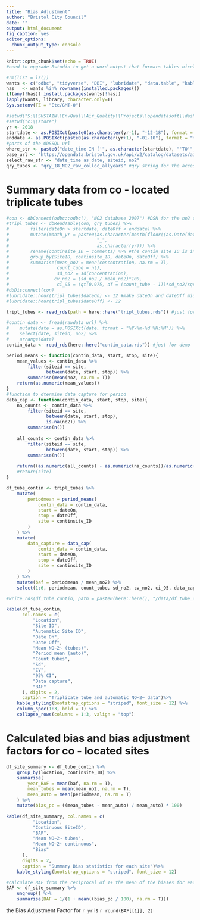 ---
title: "Bias Adjustment"
author: "Bristol City Council"
date: ""
output: html_document
fig_caption: yes
editor_options: 
  chunk_output_type: console
---

```{r setup, include=FALSE}
knitr::opts_chunk$set(echo = TRUE)
#need to upgrade Rstudio to get a word output that formats tables nicely
```

```{R 1, eval = TRUE, include = FALSE}
#rm(list = ls())
wants <- c("odbc", "tidyverse", "DBI", "lubridate", "data.table", "kableExtra", "flextable")
has   <- wants %in% rownames(installed.packages())
if(any(!has)) install.packages(wants[!has])
lapply(wants, library, character.only=T)
Sys.setenv(TZ = "Etc/GMT-0")
```

```{R 2, eval = TRUE, include = FALSE}
#setwd("S:\\SUSTAIN\\EnvQual\\Air_Quality\\Projects\\opendatasoft\\dashboard_demo")
#setwd("c:\\store")
yr <- 2018
startdate <- as.POSIXct(paste0(as.character(yr-1), "-12-18"), format = "%Y-%m-%d")
enddate <- as.POSIXct(paste0(as.character(yr+1), "-01-10"), format = "%Y-%m-%d")
#parts of the ODSSQL url
where_str <- paste0("date_time IN ['", as.character(startdate), "'TO'", as.character(enddate),"']")
base_url <- "https://opendata.bristol.gov.uk/api/v2/catalog/datasets/air-quality-data-continuous/"
select_raw_str <- "date_time as date, siteid, no2"
qry_tubes <- "qry_18_NO2_raw_colloc_allyears" #qry string for the access dB query
```

# Summary data from co - located triplicate tubes

```{R 3, eval = TRUE, echo = FALSE, warning = FALSE, results = "show"}
#con <- dbConnect(odbc::odbc(), "NO2 database 2007") #DSN for the no2 tubes database
#tripl_tubes <- dbReadTable(con, qry_tubes) %>%
#        filter(dateOn > startdate, dateOff < enddate) %>%
#        mutate(month_yr = paste0(as.character(month(floor((as.Date(dateOff) - as.Date(dateOn))/2)+ dateOn)),
#                                 "_",
#                                 as.character(yr))) %>%
#        rename(continsite_ID = comments) %>% #the contin site ID is in the comments field
#        group_by(SiteID, continsite_ID, dateOn, dateOff) %>%
#        summarise(mean_no2 = mean(concentration, na.rm = T),
#                  count_tube = n(),
#                  sd_no2 = sd(concentration),
#                 cv_no2 = (sd_no2 / mean_no2)*100,
#                  ci_95 = (qt(0.975, df = (count_tube - 1))*sd_no2/sqrt(count_tube)))
#dbDisconnect(con)
#lubridate::hour(tripl_tubes$dateOn) <- 12 #make dateOn and dateOff midday
#lubridate::hour(tripl_tubes$dateOff) <- 12

tripl_tubes <- read_rds(path = here::here("tripl_tubes.rds")) #just for demo


```

```{R 4, eval = TRUE, include = FALSE}
#contin_data <- fread(rawdata_url) %>%
#    mutate(date = as.POSIXct(date, format = "%Y-%m-%d %H:%M")) %>%
#    select(date, siteid, no2) %>%
#    arrange(date)
contin_data <- read_rds(here::here("contin_data.rds")) #just for demo
```

```{R 5, eval = TRUE, include = FALSE}
period_means <- function(contin_data, start, stop, site){
    mean_values <- contin_data %>% 
        filter(siteid == site,
               between(date, start, stop)) %>%
        summarise(mean(no2, na.rm = T))
    return(as.numeric(mean_values))
}
#function to dtermine data capture for period
data_cap <- function(contin_data, start, stop, site){
    na_counts <- contin_data %>% 
        filter(siteid == site,
               between(date, start, stop),
               is.na(no2)) %>%
        summarise(n()) 
    
    all_counts <- contin_data %>% 
        filter(siteid == site,
               between(date, start, stop)) %>%
        summarise(n())
    
    return((as.numeric(all_counts) - as.numeric(na_counts))/as.numeric(all_counts)) #data capture for automatic in time period
    #return(site)
}

```

```{R 6, eval = TRUE, echo = FALSE, warning = FALSE, results = "show"}

df_tube_contin <- tripl_tubes %>%
    mutate(
        periodmean = period_means(
            contin_data = contin_data,
            start = dateOn,
            stop = dateOff,
            site = continsite_ID
        )
    ) %>%
    mutate(
        data_capture = data_cap(
            contin_data = contin_data,
            start = dateOn,
            stop = dateOff,
            site = continsite_ID
        )
    ) %>%
    mutate(baf = periodmean / mean_no2) %>% 
    select(1:6, periodmean, count_tube, sd_no2, cv_no2, ci_95, data_capture, baf)

#write_rds(df_tube_contin, path = paste0(here::here(), "/data/df_tube_contin.rds"))

kable(df_tube_contin,
      col.names = c(
          "Location",
          "Site ID",
          "Automatic Site ID",
          "Date On",
          "Date Off",
          "Mean NO~2~ (tubes)",
          "Period mean (auto)",
          "Count tubes",
          "Sd",
          "CV",
          "95% CI",
          "Data capture",
          "BAF"
      ), digits = 2,
      caption = "Triplicate tube and automatic NO~2~ data")%>%
    kable_styling(bootstrap_options = "striped", font_size = 12) %>% 
    column_spec(1:3, bold = T) %>%
    collapse_rows(columns = 1:3, valign = "top")

```

# Calculated bias and bias adjustment factors for co - located sites

```{R 7, eval = TRUE, echo = FALSE, warning = FALSE, results = "show"}
df_site_summary <- df_tube_contin %>%
    group_by(location, continsite_ID) %>%
    summarise(
        year_BAF = mean(baf, na.rm = T),
        mean_tubes = mean(mean_no2, na.rm = T),
        mean_auto = mean(periodmean, na.rm = T)
    ) %>%
    mutate(bias_pc = ((mean_tubes - mean_auto) / mean_auto) * 100)

kable(df_site_summary, col.names = c(
          "Location",
          "Continuous SiteID",
          "BAF",
          "Mean NO~2~ tubes",
          "Mean NO~2~ continuous",
          "Bias"
      ),
      digits = 2,
      caption = "Summary Bias statistics for each site")%>%
    kable_styling(bootstrap_options = "striped", font_size = 12) 
```

```{R 8, eval = TRUE, echo = FALSE, warning = FALSE, results = "show"}
#calculate BAF from the reciprocal of 1+ the mean of the biases for each year 
BAF <- df_site_summary %>%
    ungroup() %>%
    summarise(BAF = 1/(1 + mean((bias_pc / 100), na.rm = T)))
```

the Bias Adjustment Factor for `r yr` is `r round(BAF[[1]], 2)`
